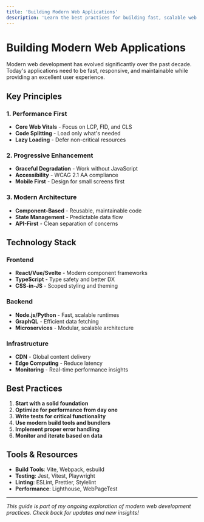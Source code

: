 ```yaml
---
title: 'Building Modern Web Applications'
description: 'Learn the best practices for building fast, scalable web applications in 2024'
---
```


# Building Modern Web Applications

Modern web development has evolved significantly over the past decade. Today's applications need to be fast, responsive, and maintainable while providing an excellent user experience.

## Key Principles

### 1. Performance First
- **Core Web Vitals** - Focus on LCP, FID, and CLS
- **Code Splitting** - Load only what's needed
- **Lazy Loading** - Defer non-critical resources

### 2. Progressive Enhancement
- **Graceful Degradation** - Work without JavaScript
- **Accessibility** - WCAG 2.1 AA compliance
- **Mobile First** - Design for small screens first

### 3. Modern Architecture
- **Component-Based** - Reusable, maintainable code
- **State Management** - Predictable data flow
- **API-First** - Clean separation of concerns

## Technology Stack

### Frontend
- **React/Vue/Svelte** - Modern component frameworks
- **TypeScript** - Type safety and better DX
- **CSS-in-JS** - Scoped styling and theming

### Backend
- **Node.js/Python** - Fast, scalable runtimes
- **GraphQL** - Efficient data fetching
- **Microservices** - Modular, scalable architecture

### Infrastructure
- **CDN** - Global content delivery
- **Edge Computing** - Reduce latency
- **Monitoring** - Real-time performance insights

## Best Practices

1. **Start with a solid foundation**
2. **Optimize for performance from day one**
3. **Write tests for critical functionality**
4. **Use modern build tools and bundlers**
5. **Implement proper error handling**
6. **Monitor and iterate based on data**

## Tools & Resources

- **Build Tools**: Vite, Webpack, esbuild
- **Testing**: Jest, Vitest, Playwright
- **Linting**: ESLint, Prettier, Stylelint
- **Performance**: Lighthouse, WebPageTest

---

*This guide is part of my ongoing exploration of modern web development practices. Check back for updates and new insights!*